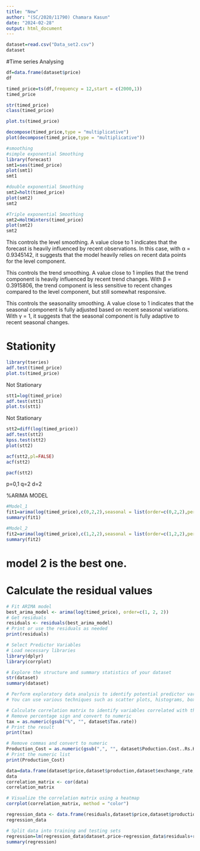 ---
title: "New"
author: "(SC/2020/11790) Chamara Kasun"
date: "2024-02-28"
output: html_document
---

```{r}
dataset=read.csv("Data_set2.csv")
dataset
```
#Time series Analysing

```{r}
df=data.frame(dataset$price)
df
```
```{r}
timed_price=ts(df,frequency = 12,start = c(2000,1))
timed_price
```
```{r}
str(timed_price)
class(timed_price)
```
```{r}
plot.ts(timed_price)
```

```{r}
decompose(timed_price,type = "multiplicative")
plot(decompose(timed_price,type = "multiplicative"))
```

```{r}
#smoothing
#simple exponential Smoothing
library(forecast)
smt1=ses(timed_price)
plot(smt1)
smt1
```

```{r}
#double exponential Smoothing
smt2=holt(timed_price)
plot(smt2)
smt2
```
```{r}
#Triple exponential Smoothing
smt2=HoltWinters(timed_price)
plot(smt2)
smt2
```

This controls the level smoothing. A value close to 1 indicates that the forecast is heavily influenced by recent observations. In this case, with α = 0.9345142, it suggests that the model heavily relies on recent data points for the level component.

This controls the trend smoothing. A value close to 1 implies that the trend component is heavily influenced by recent trend changes. With β = 0.3915806, the trend component is less sensitive to recent changes compared to the level component, but still somewhat responsive.

This controls the seasonality smoothing. A value close to 1 indicates that the seasonal component is fully adjusted based on recent seasonal variations. With γ = 1, it suggests that the seasonal component is fully adaptive to recent seasonal changes.

# Stationity
```{r}
library(tseries)
adf.test(timed_price)
plot.ts(timed_price)
```
Not Stationary

```{r}
stt1=log(timed_price)
adf.test(stt1)
plot.ts(stt1)
```
Not Stationary

```{r}
stt2=diff(log(timed_price))
adf.test(stt2)
kpss.test(stt2)
plot(stt2)
```

```{r}
acf(stt2,pl=FALSE)
acf(stt2)
```
```{r}
pacf(stt2)
```

p=0,1
q=2
d=2

%ARIMA MODEL
```{r}
#Model_1
fit1=arima(log(timed_price),c(0,2,2),seasonal = list(order=c(0,2,2),period=12))
summary(fit1)
```
```{r}
#Model_2
fit2=arima(log(timed_price),c(1,2,2),seasonal = list(order=c(1,2,2),period=12))
summary(fit2)
```
# model 2 is the best one.

# Calculate the residual values
```{r}
# Fit ARIMA model
best_arima_model <- arima(log(timed_price), order=c(1, 2, 2))
# Get residuals
residuals <- residuals(best_arima_model)
# Print or use the residuals as needed
print(residuals)
```

```{r}
# Select Predictor Variables
# Load necessary libraries
library(dplyr)
library(corrplot)

# Explore the structure and summary statistics of your dataset
str(dataset)
summary(dataset)

# Perform exploratory data analysis to identify potential predictor variables
# You can use various techniques such as scatter plots, histograms, boxplots, etc.

# Calculate correlation matrix to identify variables correlated with the target variable
# Remove percentage sign and convert to numeric
tax = as.numeric(gsub("%", "", dataset$Tax.rate))
# Print the result
print(tax)

# Remove commas and convert to numeric
Production_Cost = as.numeric(gsub(",", "", dataset$Poduction.Cost..Rs.Hr.))
# Print the numeric list
print(Production_Cost)

data=data.frame(dataset$price,dataset$production,dataset$exchange_rate,dataset$fuel_price,Production_Cost,tax)
data
correlation_matrix <- cor(data)
correlation_matrix

# Visualize the correlation matrix using a heatmap
corrplot(correlation_matrix, method = "color")

```

```{r}
regression_data <- data.frame(residuals,dataset$price,dataset$production,dataset$production,dataset$exchange_rate,dataset$fuel_price,Production_Cost,tax)
regression_data
```
```{r}
# Split data into training and testing sets
regression=lm(regression_data$dataset.price~regression_data$residuals+regression_data$dataset.production+regression_data$dataset.exchange_rate+regression_data$dataset.fuel_price+regression_data$Production_Cost+regression_data$tax,data = regression_data)
summary(regression)
```



